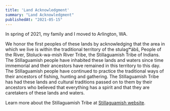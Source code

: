 ```yaml
---
title: 'Land Acknowledgment'
summary: "Land Acknowledgment"
publishedAt: "2021-05-15"
---
```


In spring of 2021, my family and I moved to Arlington, WA.

We honor the first peoples of these lands by acknowledging that the area in which we live is within the traditional territory of the stuləgʷábš, People of the River, Stoluck-wa-mish River Tribe, the Stillaguamish Tribe of Indians. The Stillaguamish people have inhabited these lands and waters since time immemorial and their ancestors have remained in this territory to this day. The Stillaguamish people have continued to practice the traditional ways of their ancestors of fishing, hunting and gathering. The Stillaguamish Tribe has had these lands and cultural traditions passed on to them by their ancestors who believed that everything has a spirit and that they are caretakers of these lands and waters.

Learn more about the Stillaguamish Tribe at [Stillaguamish website](http://www.stillaguamish.org/).
